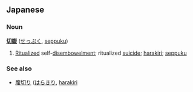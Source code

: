 == Japanese ==
=== Noun ===
'''[[切]][[腹]]''' ([[せっぷく]], [[seppuku]])

# [[Ritualized]] self-[[disembowelment]]; ritualized [[suicide]]; [[harakiri]]; [[seppuku]]

=== See also ===
* [[腹切り]] ([[はらきり]], [[harakiri]]